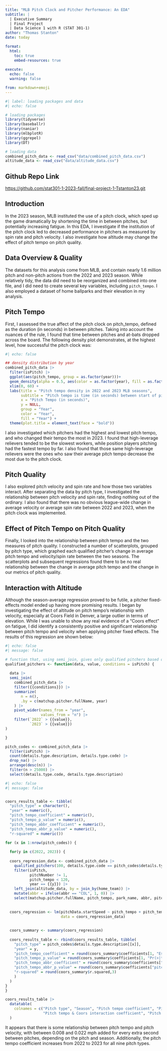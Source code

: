 ```yaml
---
title: "MLB Pitch Clock and Pitcher Performance: An EDA"
subtitle: |
  | Executive Summary
  | Final Project 
  | Data Science 1 with R (STAT 301-1)
author: "Thomas Stanton"
date: today

format:
  html:
    toc: true
    embed-resources: true
    
execute:
  echo: false
  warning: false

from: markdown+emoji 
---
```


```r
#| label: loading packages and data
#| echo: false

# loading packages
library(tidyverse)
library(baseballr)
library(naniar)
library(mlbplotR)
library(ggrepel)
library(DT)

# loading data
combined_pitch_data <- read_csv("data/combined_pitch_data.csv")
altitude_data <- read_csv("data/altitude_data.csv")
```


::: {.callout-tip icon=false}

## Github Repo Link

[https://github.com/stat301-1-2023-fall/final-project-1-Tstanton23.git](https://github.com/stat301-1-2023-fall/final-project-1-Tstanton23.git)

:::


## Introduction

In the 2023 season, MLB instituted the use of a pitch clock, which sped up the game dramatically by shortening the time in between pitches, but potentially increasing fatigue. In this EDA, I investigate if the institution of the pitch clock led to decreased performance in pitchers as measured by spin rate and pitch velocity. I also investigate how altitude may change the effect of pitch tempo on pitch quality.


## Data Overview & Quality

The datasets for this analysis come from MLB, and contain nearly 1.6 million pitch and non-pitch actions from the 2022 and 2023 season. While relatively tidy, the data did need to be reorganized and combined into one file, and I did need to create several key variables, including `pitch_tempo`. I also employed a dataset of home ballparks and their elevation in my analysis.


## Pitch Tempo

First, I assessed the true affect of the pitch clock on pitch_tempo, defined as the duration (in seconds) in between pitches. Taking into account the nuances of the rule, I found that time between pitches and at-bats dropped across the board. The following density plot demonstrates, at the highest level, how successful the pitch clock was:

```r
#| echo: false

## density distribution by year
combined_pitch_data |> 
  filter(isPitch) |> 
  ggplot(aes(pitch_tempo, group = as.factor(year)))+
  geom_density(alpha = 0.5, aes(color = as.factor(year), fill = as.factor(year))) +
  xlim(0, 60) +
  labs(title = "Pitch tempo density in 2022 and 2023 MLB seasons",
       subtitle = "Pitch tempo is time (in seconds) between start of pitch and end of previous pitch",
       x = "Pitch Tempo (in seconds)",
       y = NULL,
       group = "Year",
       color = "Year",
       fill = "Year") +
  theme(plot.title = element_text(face = "bold"))
```

I also investigated which pitchers had the highest and lowest pitch tempo, and who changed their tempo the most in 2023. I found that high-leverage relievers tended to be the slowest workers, while position players pitching had the fastest tempo by far. I also found that those same high-leverage relievers were the ones who saw their average pitch tempo decrease the most due to the pitch clock.


## Pitch Quality

I also explored pitch velocity and spin rate and how those two variables interact. After separating the data by pitch type, I investigated the relationship between pitch velocity and spin rate, finding nothing out of the ordinary. I also found that there was no obvious league-wide change in average velocity or average spin rate between 2022 and 2023, when the pitch clock was implemented.


## Effect of Pitch Tempo on Pitch Quality

Finally, I looked into the relationship between pitch tempo and the two measures of pitch quality. I constructed a number of scatterplots, grouped by pitch type, which graphed each qualified pitcher's change in average pitch tempo and velocity/spin rate between the two seasons. The scatterplots and subsequent regressions found there to be no real relationship between the change in average pitch tempo and the change in our metrics of pitch quality.

## Interaction with Altitude

Although the season-average regression proved to be futile, a pitcher fixed-effects model ended up having more promising results. I began by investigating the effect of altitude on pitch tempo's relationship with velocity, especially at Coors Field in Denver, a large outlier in terms of elevation. While I was unable to show any real evidence of a "Coors effect" on fatigue, I did identify a consistently positive and significant relationship between pitch tempo and velocity when applying pitcher fixed effects. The results of this regression are shown below:

```r
#| echo: false
#| message: false

# function that, using semi_join, gives only qualified pitchers based on number of pitches and given condition
qualified_pitchers <- function(data, value, conditions = isPitch) {
  
  data |> 
  semi_join(
    combined_pitch_data |> 
    filter({{conditions}}) |> 
    summarize(
       n = n(),
       .by = c(matchup.pitcher.fullName, year)
    ) |> 
    pivot_wider(names_from = "year",
                values_from = "n") |>
    filter(`2022` > {{value}},
           `2023` > {{value}})
)

}

pitch_codes <- combined_pitch_data |> 
  filter(isPitch) |> 
  count(details.type.description, details.type.code) |> 
  drop_na() |> 
  arrange(desc(n)) |> 
  filter(n > 25000) |>
  select(details.type.code, details.type.description)
```


```r
#| echo: false
#| message: false


coors_results_table <- tibble(
  "pitch_type" = character(),
  "year" = numeric(),
  "pitch_tempo_coefficient" = numeric(), 
  "pitch_tempo_p_value" = numeric(),
  "pitch_tempo_abbr_coefficient" = numeric(),
  "pitch_tempo_abbr_p_value" = numeric(),
  "r-squared" = numeric())

for (x in 1:nrow(pitch_codes)) {
  
  for(y in c(2022, 2023)) {
    
  coors_regression_data <- combined_pitch_data |> 
    qualified_pitchers(100, details.type.code == pitch_codes$details.type.code[[x]]) |> 
    filter(isPitch,
           pitchNumber != 1,
           pitch_tempo < 120, 
           year == {{y}}) |> 
    left_join(altitude_data, by = join_by(home_team)) |> 
    mutate(abbr = ifelse(abbr == "COL", 1, 0)) |> 
    select(matchup.pitcher.fullName, pitch_tempo, park_name, abbr, pitchData.startSpeed, pitchData.breaks.spinRate)
  
  
  coors_regression <- lm(pitchData.startSpeed ~ pitch_tempo + pitch_tempo:abbr + matchup.pitcher.fullName - 1, 
                         data = coors_regression_data)
  
  
  coors_summary <- summary(coors_regression)
  
  coors_results_table <- rbind(coors_results_table, tibble(
    "pitch_type" = pitch_codes$details.type.description[[x]],
    "year" = y,
    "pitch_tempo_coefficient" = round(coors_summary$coefficients[1, "Estimate"],3),
    "pitch_tempo_p_value" = round(coors_summary$coefficients[1, "Pr(>|t|)"],3),
    "pitch_tempo_abbr_coefficient" = round(coors_summary$coefficients["pitch_tempo:abbr", "Estimate"],4),
    "pitch_tempo_abbr_p_value" = round(coors_summary$coefficients["pitch_tempo:abbr", "Pr(>|t|)"], 3),
    "r-squared" = round(coors_summary$r.squared,3)
    )
  )
}
}

coors_results_table |> 
  datatable(
    colnames = c("Pitch type", "Season", "Pitch tempo coefficient", "Pitch tempo p-value", 
                 "Pitch tempo & Coors interaction coefficient", "Pitch tempo & Coors interaction p-value", "R-squared")
  )
```

It appears that there is some relationship between pitch tempo and pitch velocity, with between 0.008 and 0.022 mph added for every extra second between pitches, depending on the pitch and season. Additionally, the pitch tempo coefficient increases from 2022 to 2023 for all nine pitch types.







